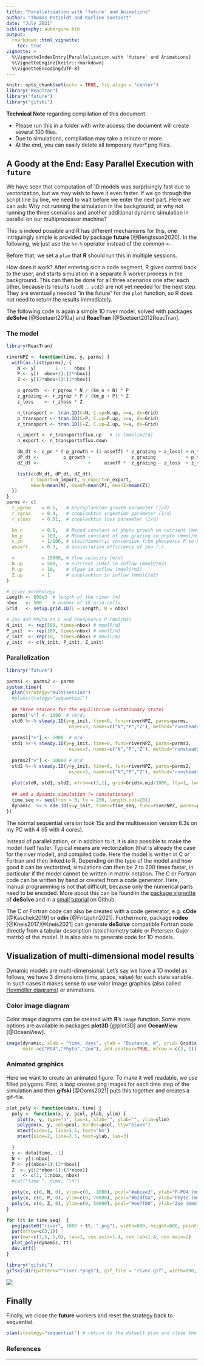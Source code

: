 ```yaml
---
title: "Parallelisation with 'future' and Animations"
author: "Thomas Petzoldt and Karline Soetaert"
date: "July 2021"
bibliography: aubergine.bib
output: 
  rmarkdown::html_vignette:
    toc: true
vignette: >
  %\VignetteIndexEntry{Parallelisation with 'future' and Animations}
  %\VignetteEngine{knitr::rmarkdown}
  %\VignetteEncoding{UTF-8} 
---
```



```r
knitr::opts_chunk$set(echo = TRUE, fig.align = "center")
library("ReacTran")
library("future")
library("gifski")
```


**Technical Note** regarding compilation of this document:

* Please run this in a folder with write access, the document will create several 100 files.
* Due to simulations, compilation may take a minute or more.
* At the end, you can easily delete all temporary river*.png files.

## A Goody at the End: Easy Parallel Execution with `future`

We have seen that computation of 1D models was surprisingly fast due
to vectorization, but we may wish to have it even faster. If we go
through the script line by line, we need to wait before we enter the
next part. Here we can ask: Why not running the simulation in the
background, or why not running the three scenarios and another
additional dynamic simulation in parallel on our multiprocessor
machine?

This is indeed possible and R has different mechanisms for this, one
intriguingly simple is provided by package **future**
[@Bengtsson2020]. In the following, we just use the `%<-%` operator
instead of the common `<-`.

Before that, we set a `plan` that **R** should run this in multiple
sessions.

How does it work? After entering sich a code segment, R gives control
back to the user, and starts simulation in a separate R worker process
in the background.  This can then be done for all three scenarios one
after each other, because its results (`std0` ... `std2`) are not yet
needed for the next step. They are eventually needed "in the future"
for the `plot` function, so R does not need to return the results
immediately.

The following code is again a simple 1D river model, solved with
packages **deSolve** [@Soetaert2010a] and **ReacTran**
[@Soetaert2012ReacTran].

### The model

```r
library(ReacTran)

riverNPZ <- function(time, y, parms) {
  with(as.list(parms), {
    N <- y[       1  :   nbox ]
    P <- y[(  nbox+1):(2*nbox)]
    Z <- y[(2*nbox+1):(3*nbox)]

    p_growth  <- r_pgrow * N / (km_n + N) * P
    z_grazing <- r_zgraz * P / (km_p + P) * Z
    z_loss    <- r_zloss * Z

    n_transport <- tran.1D(C=N, C.up=N.up, v=v, dx=Grid)
    p_transport <- tran.1D(C=P, C.up=P.up, v=v, dx=Grid)
    z_transport <- tran.1D(C=Z, C.up=Z.up, v=v, dx=Grid)

    n_import <- n_transport$flux.up   # in [mmol/m2/d]
    n_export <- n_transport$flux.down

    dN_dt <- c_pn * (-p_growth + (1-asseff) * z_grazing + z_loss) + n_transport$dC
    dP_dt <-         p_growth -               z_grazing           + p_transport$dC
    dZ_dt <-                  +     asseff *  z_grazing - z_loss  + z_transport$dC

    list(c(dN_dt, dP_dt, dZ_dt),
         n_import=n_import, n_export=n_export,
         meanN=mean(N), meanP=mean(P), meanZ=mean(Z))
  })
}
parms <- c(
  r_pgrow    = 0.5,   # phytoplankton growth parameter (1/d)
  r_zgraz    = 0.4,   # zooplankton ingestion parameter (1/d)
  r_zloss    = 0.01,  # zooplankton loss parameter (1/d)

  km_n       = 0.5,   # Monod constant of phyto growth on nutrient (mmol/m3)
  km_p       = 100,   # Monod constant of zoo grazing on phyto (mmol/m3)
  c_pn       = 1/106, # stoichiometric conversion from phosporus P to phyto C (P:C)
  asseff     = 0.3,   # assimilation efficiency of zoo (-)

  v          = 10000, # flow velocity (m/d)
  N.up       = 500,   # nutrient (PO4) in inflow (mmolP/m3)
  P.up       = 10,    # algae in inflow (mmolC/m3)
  Z.up       = 1      # zooplankton in inflow (mmolC/m3)
)

# river morphology
Length <- 500e3  # length of the river (m)
nbox   <- 500    # number of 1D grid cells
Grid   <- setup.grid.1D(L = Length, N = nbox)

# Zoo and Phyto as C and Phosphorus P (mol/m3)
N_init  <- rep(500, times=nbox) # mmolP/m3
P_init  <- rep(100, times=nbox) # mmolC/m3
Z_init  <- rep(10,  times=nbox) # mmolC/m3
y_init  <- c(N_init, P_init, Z_init)
```

### Parallelization

```r
library("future")

parms1 <- parms2 <- parms
system.time({
  plan(strategy="multisession")
  #plan(strategy="sequential")
  
  ## three staions for the equilibrium (=stationary state)
  parms["v"] <- 1000  # (m/d)
  std0 %<-% steady.1D(y=y_init, time=0, func=riverNPZ, parms=parms,
                       nspec=3, names=c("N","P","Z"), method="runsteady")
  
  parms1["v"] <- 5000  # m/d
  std1 %<-% steady.1D(y=y_init, time=0, func=riverNPZ, parms=parms1,
                       nspec=3, names=c("N","P","Z"), method="runsteady")
  
  parms2["v"] <- 10000 # m/d
  std2 %<-% steady.1D(y=y_init, time=0, func=riverNPZ, parms=parms2,
                       nspec=3, names=c("N","P","Z"), method="runsteady")
  
  plot(std0, std1, std2, mfrow=c(3,1), grid=Grid$x.mid/1000, lty=1, lwd=2, xlab="km")
  
  ## and a dynamic simulation (= nonstationary)
  time_seq <- seq(from = 0, to = 200, length.out=201)
  dynamic  %<-% ode.1D(y=y_init, times=time_seq, func=riverNPZ, parms=parms, nspec=3)
})
```

The normal sequential version took 15s and the multisession version
6.3s on my PC with 4 (i5 with 4 cores).

Instead of parallelization, or in addition to it, it is also possible
to make the model itself faster.  Typical means are vectorization
(that is already the case for the river model), and compiled
code. Here the model is written in C or Fortran and then linked to R.
Depending on the type of the model and how good it can be vectorized,
simulations can then be 2 to 200 times faster, in particular if the
model cannot be written in matrix notation. The C or Fortran code can
be written by hand or created from a code generator. Here, manual
programming is not that difficult, because only the numerical parts
need to be encoded. More about this can be found in the [package
vignettte](https://cran.r-project.org/web/packages/deSolve/vignettes/compiledCode.pdf)
of **deSolve** and in a [small
tutorial](https://tpetzoldt.github.io/deSolve-compiled/deSolve-compiled.html)
on Github.

The C or Fortran code can also be created with a code generator,
e.g. **cOde** [@Kaschek2019] or **odin**
[@Fritzjohn2021]. Furthermore, package **rodeo**
[@Kneis2017,@Kneis2021] can generate **deSolve** compatible Fortran
code directly from a tabular description (stoichiometry table or
Petersen-Gujer-matrix) of the model. It is also able to generate code
for 1D models.

## Visualization of multi-dimensional model results

Dynamic models are multi-dimensional. Let's say we have a 1D model as
follows, we have 3 dimensions (time, space, value) for each state
variable. In such cases it makes sense to use volor image graphics
(also called [Hovmöller
diagrams](https://en.wikipedia.org/wiki/Hovm%C3%B6ller_diagram)) or
animations.

### Color image diagram

Color image diagrams can be created with **R**'s `image`
function. Some more options are available in packages **plot3D**
[@plot3D] and **OceanView** [@OceanView].

```r
image(dynamic, xlab = "time, days", ylab = "Distance, m", grid= Grid$x.mid,
      main =c("PO4","Phyto","Zoo"), add.contour=TRUE, mfrow = c(3, 1)) 
```

### Animated graphics

Here we want to create an animated figure. To make it well readable,
we use filled polygons. First, a loop creates png images for each time
step of the simulation and then **gifski** [@Ooms2021] puts this
together and creates a gif-file.

```r
plot_poly <- function(data, time) {
  poly <- function(x, y, pcol, ylab, ylim) {
    plot(x, y, type="n", las=1, xlab="", ylab="", ylim=ylim)
    polygon(x, y, col=pcol, border=pcol, lty="blank")
    mtext(side=1, line=1.5, text="km")
    mtext(side=2, line=3.5, text=ylab, las=3)

  }
  y <- data[time, -1]
  N <- y[1:nbox]
  P <- y[(nbox+1):(2*nbox)]
  Z  <- y[(2*nbox+1):(3*nbox)]
  x   <- c(1, 1:nbox, nbox)
  #cat("time ", time, "\n")

  poly(x, c(0, N, 0), ylim=c(0,  1000), pcol="#a6cee3", ylab="P-PO4 (mmol/m3)")
  poly(x, c(0, P, 0), ylim=c(0, 70000), pcol="#b2df8a", ylab="Phyto (mmol/m3)")
  poly(x, c(0, Z, 0), ylim=c(0, 50000), pcol="#ee7f00", ylab="Zoo (mmol/m3)")
}

for (tt in time_seq)  {
  png(paste0("river", 1000 + tt, ".png"), width=800, height=600, pointsize = 18)
  par(mfrow=c(3,1))
  par(mar=c(3,5,.5,0), las=1, cex.axis=1.4, cex.lab=1.4, cex.main=2)
  plot_poly(dynamic, tt)
  dev.off()
}

library("gifski")
gifski(dir(pattern="^river.*png$"), gif_file = "river.gif", width=800, height=600, delay=1/25)
```
![](river.gif)

## Finally

Finally, we close the **future** workers and reset the strategy back
to sequential.


```r
plan(strategy="sequential") # return to the default plan and close the workers
```



### References

<div id="refs"></div>

---- 

